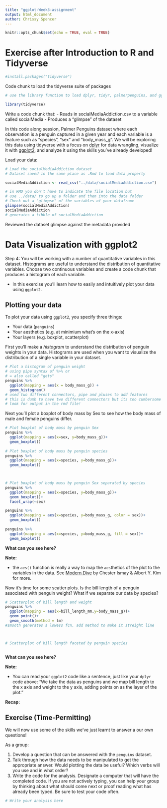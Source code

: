 ```yaml
---
title: "ggplot-Week3-assignment"
output: html_document
author: Chrissy Spencer
---
```


```r
knitr::opts_chunk$set(echo = TRUE, eval = TRUE)
```

# Exercise after Introduction to R and Tidyverse


```r

#install.packages("tidyverse")

```


Code chunk to load the tidyverse suite of packages

```r

# use the library function to load dplyr, tidyr, palmerpenguins, and ggplot2

library(tidyverse)


```

Write a code chunk that:
-	Reads in socialMediaAddiction.csv to a variable called socialMedia
-	Produces a “glimpse” of the dataset


In this code along session, Palmer Penguins dataset where each observation is a penguin captured in a given year and each variable is a feature such as "species", "sex" and "body_mass_g". We will be exploring this data using tidyverse with a focus on [dplyr](http://dplyr.tidyverse.org/) for data wrangling, visualize it with [ggplot2](https://ggplot2.tidyverse.org/), and analyze it using the skills you've already developed!

Load your data:

```r
# Load the socialMediaAddiction dataset
# Dataset saved in the same place as .Rmd to load data properly

socialMediaAddiction <- read_csv("../data/socialMediaAddiction.csv")

# in RMD you don't have to indicate the file location but 
# use ../data/ to go up a folder and then into the data folder
# Check out a "glimpse" of the variables of your dataframe
glimpse(socialMediaAddiction)
socialMediaAddiction
# generates a tibble of socialMediaAddiction

```
Reviewed the dataset glimpse against the metadata provided 

# Data Visualization with ggplot2
Step 4: You will be working with a number of quantitative variables in this dataset. Histograms are useful to understand the distribution of quantitative variables. Choose two continuous variables and create a code chunk that produces a histogram of each variable. 


* In this exercise you'll learn how to easily and intuitively plot your data using `ggplot2`.


## Plotting your data

To plot your data using `ggplot2`, you specify three things:

* Your data (`penguins`)
* Your aesthetics (e.g. at minimium what's on the x-axis)
* Your layers (e.g. boxplot, scatterplot)


First you'll make a *histogram* to understand the distribution of penguin weights in your data. Histograms are used when you want to visualize the distribution of a single variable in your dataset.

```r
# Plot a histogram of penguin weight
# using pipe syntax of %>% or 
# = also called "gets"
penguins %>%
  ggplot(mapping = aes(x = body_mass_g)) +
  geom_histogram()
# used two different connectors, pipe and pluses to add features
# this is dumb to have two different connectors but its too cumbersome to fix
# look for output in the rmd file!


```



Next you'll plot a boxplot of body mass by Sex to see how the body mass of male and female penguins differ. 


```r

# Plot boxplot of body mass by penguin Sex
penguins %>%
  ggplot(mapping = aes(x=sex, y=body_mass_g))+
  geom_boxplot()
  
# Plot boxplot of body mass by penguin species
penguins %>%
  ggplot(mapping = aes(x=species, y=body_mass_g))+
  geom_boxplot()

  

# Plot boxplot of body mass by penguin Sex separated by species
penguins %>%
  ggplot(mapping = aes(x=species, y=body_mass_g))+
  geom_boxplot()+
  facet_wrap(~sex)

penguins %>%
  ggplot(mapping = aes(x=species, y=body_mass_g, color = sex))+
  geom_boxplot()
  
penguins %>%
  ggplot(mapping = aes(x=species, y=body_mass_g, fill = sex))+
  geom_boxplot()


```

**What can you see here?** 

**Note:**

*  the `aes()` function is really a way to map the `aes`thetics of the plot to the variables in the data. See [Modern Dive](http://moderndive.com/3-viz.html#grammarofgraphics) by Chester Ismay & Albert Y. Kim for more.


Now it's time for some scatter plots. Is the bill length of a penguin associated with penguin weight? What if we separate our data by species?


```r

# Scatterplot of bill length and weight
penguins %>%
  ggplot(mapping = aes(x=bill_length_mm,y=body_mass_g))+
  geom_point()+
  geom_smooth(method = lm)
#smooth generates a lowess fcn, add method to make it streight line



# Scatterplot of bill length faceted by penguin species



```

**What can you see here?** 

**Note:**

* You can read your `ggplot2` code like a sentence, just like your `dplyr` code above: "We take the data as penguins and we map bill length to the x axis and weight to the y axis, adding points on as the layer of the plot."


**Recap:**



## Exercise (Time-Permitting)

We will now use some of the skills we've just learnt to answer a our own questions! 

As a group: 

1.  Develop a question that can be answered with the `penguins` dataset. 
2.  Talk through how the data needs to be manipulated to get the appropriate answer. Would plotting the data be useful? Which verbs will you use and in what order? 
3.  Write the code for the analysis. Designate a computer that will have the completed code. If you are not actively typing, you can help your group by thinking about what should come next or proof reading what has already been typed. Be sure to test your code often. 


```r

# Write your analysis here




```
